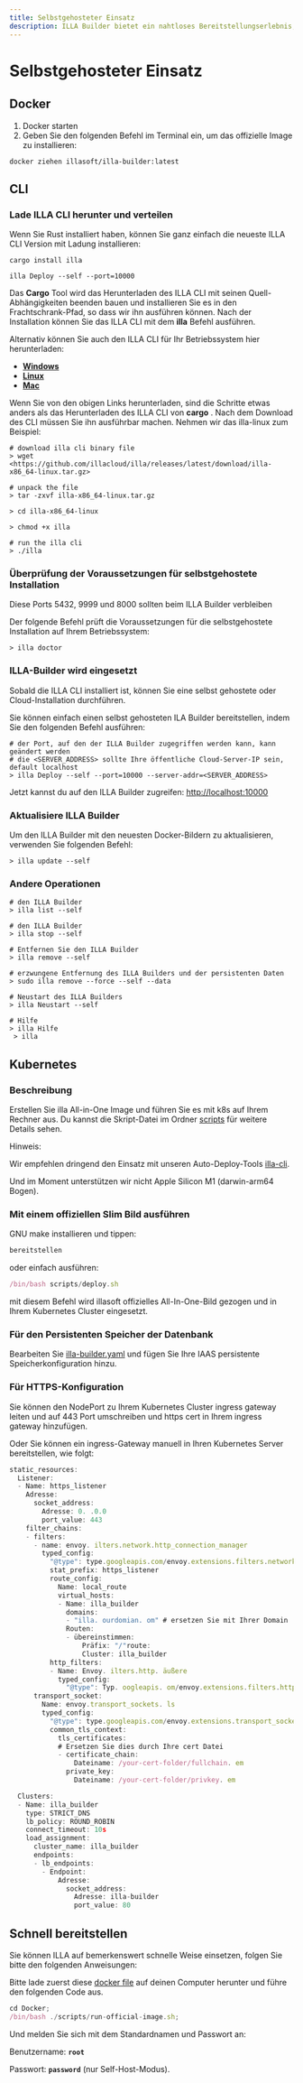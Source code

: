 ```yaml
---
title: Selbstgehosteter Einsatz
description: ILLA Builder bietet ein nahtloses Bereitstellungserlebnis, mit dem Sie den ILLA Builder in Ihrer eigenen Virtual Private Cloud (VPC) mit erstaunlicher Geschwindigkeit einsetzen können.
---
```


# Selbstgehosteter Einsatz

## Docker

1.  Docker starten
2.  Geben Sie den folgenden Befehl im Terminal ein, um das offizielle Image zu installieren:

`docker ziehen illasoft/illa-builder:latest`

## CLI

### Lade ILLA CLI herunter und verteilen

Wenn Sie Rust installiert haben, können Sie ganz einfach die neueste ILLA CLI Version mit Ladung installieren:

`cargo install illa`

`illa Deploy --self --port=10000`

Das **Cargo** Tool wird das Herunterladen des ILLA CLI mit seinen Quell-Abhängigkeiten beenden bauen und installieren Sie es in den Frachtschrank-Pfad, so dass wir ihn ausführen können. Nach der Installation können Sie das ILLA CLI mit dem **illa** Befehl ausführen.

Alternativ können Sie auch den ILLA CLI für Ihr Betriebssystem hier herunterladen:

-   **[Windows](https://github.com/illacloud/illa/releases/latest/download/illa-x86_64-win.zip)**
-   **[Linux](https://github.com/illacloud/illa/releases/latest/download/illa-x86_64-linux.tar.gz)**
-   **[Mac](https://github.com/illacloud/illa/releases/latest/download/illa-x86_64-macos.tar.gz)**

Wenn Sie von den obigen Links herunterladen, sind die Schritte etwas anders als das Herunterladen des ILLA CLI von **cargo** . Nach dem Download des CLI müssen Sie ihn ausführbar machen. Nehmen wir das illa-linux zum Beispiel:

```Plaintext
# download illa cli binary file
> wget <https://github.com/illacloud/illa/releases/latest/download/illa-x86_64-linux.tar.gz>

# unpack the file
> tar -zxvf illa-x86_64-linux.tar.gz

> cd illa-x86_64-linux

> chmod +x illa

# run the illa cli
> ./illa
```

### Überprüfung der Voraussetzungen für selbstgehostete Installation

Diese Ports 5432, 9999 und 8000 sollten beim ILLA Builder verbleiben

Der folgende Befehl prüft die Voraussetzungen für die selbstgehostete Installation auf Ihrem Betriebssystem:

```Plaintext
> illa doctor
```

### ILLA-Builder wird eingesetzt

Sobald die ILLA CLI installiert ist, können Sie eine selbst gehostete oder Cloud-Installation durchführen.

Sie können einfach einen selbst gehosteten ILA Builder bereitstellen, indem Sie den folgenden Befehl ausführen:

```Plaintext
# der Port, auf den der ILLA Builder zugegriffen werden kann, kann geändert werden
# die <SERVER_ADDRESS> sollte Ihre öffentliche Cloud-Server-IP sein, default localhost
> illa Deploy --self --port=10000 --server-addr=<SERVER_ADDRESS>
```

Jetzt kannst du auf den ILLA Builder zugreifen: <http://localhost:10000>

### Aktualisiere ILLA Builder

Um den ILLA Builder mit den neuesten Docker-Bildern zu aktualisieren, verwenden Sie folgenden Befehl:

```Plaintext
> illa update --self
```

### Andere Operationen

```Plaintext
# den ILLA Builder
> illa list --self

# den ILLA Builder
> illa stop --self

# Entfernen Sie den ILLA Builder
> illa remove --self

# erzwungene Entfernung des ILLA Builders und der persistenten Daten
> sudo illa remove --force --self --data

# Neustart des ILLA Builders
> illa Neustart --self

# Hilfe
> illa Hilfe 
 > illa
```

## Kubernetes

### Beschreibung

Erstellen Sie illa All-in-One Image und führen Sie es mit k8s auf Ihrem Rechner aus. Du kannst die Skript-Datei im Ordner [scripts](https://github.com/illacloud/deploy-illa-manually/blob/main/kubernetes/scripts) für weitere Details sehen.

Hinweis:

Wir empfehlen dringend den Einsatz mit unseren Auto-Deploy-Tools [illa-cli](https://github.com/illacloud/illa).

Und im Moment unterstützen wir nicht Apple Silicon M1 (darwin-arm64 Bogen).

### Mit einem offiziellen Slim Bild ausführen

GNU make installieren und tippen:

```JavaScript
bereitstellen
```

oder einfach ausführen:

```JavaScript
/bin/bash scripts/deploy.sh
```

mit diesem Befehl wird illasoft offizielles All-In-One-Bild gezogen und in Ihrem Kubernetes Cluster eingesetzt.

### Für den Persistenten Speicher der Datenbank

Bearbeiten Sie [illa-builder.yaml](https://github.com/illacloud/deploy-illa-manually/blob/main/kubernetes/illa-builder.yaml) und fügen Sie Ihre IAAS persistente Speicherkonfiguration hinzu.

### Für HTTPS-Konfiguration

Sie können den NodePort zu Ihrem Kubernetes Cluster ingress gateway leiten und auf 443 Port umschreiben und https cert in Ihrem ingress gateway hinzufügen.

Oder Sie können ein ingress-Gateway manuell in Ihren Kubernetes Server bereitstellen, wie folgt:

```JavaScript
static_resources:
  Listener:
  - Name: https_listener
    Adresse:
      socket_address:
        Adresse: 0. .0.0
        port_value: 443
    filter_chains:
    - filters:
      - name: envoy. ilters.network.http_connection_manager
        typed_config:
          "@type": type.googleapis.com/envoy.extensions.filters.network.http_connection_manager.v3. ttpConnectionManager
          stat_prefix: https_listener
          route_config:
            Name: local_route
            virtual_hosts:
            - Name: illa_builder
              domains:
              - "illa. ourdomian. om" # ersetzen Sie mit Ihrer Domain
              Routen:
              - übereinstimmen:
                  Präfix: "/"route:
                  Cluster: illa_builder
          http_filters:
          - Name: Envoy. ilters.http. äußere
            typed_config:
              "@type": Typ. oogleapis. om/envoy.extensions.filters.http.router.v3.Router
      transport_socket:
        Name: envoy.transport_sockets. ls
        typed_config:
          "@type": type.googleapis.com/envoy.extensions.transport_sockets.tls.v3. ownstreamTlsContext
          common_tls_context:
            tls_certificates:
            # Ersetzen Sie dies durch Ihre cert Datei
            - certificate_chain:
                Dateiname: /your-cert-folder/fullchain. em
              private_key:
                Dateiname: /your-cert-folder/privkey. em

  Clusters:
  - Name: illa_builder
    type: STRICT_DNS
    lb_policy: ROUND_ROBIN
    connect_timeout: 10s
    load_assignment:
      cluster_name: illa_builder
      endpoints:
      - lb_endpoints:
        - Endpoint:
            Adresse:
              socket_address:
                Adresse: illa-builder
                port_value: 80
```

## Schnell bereitstellen

Sie können ILLA auf bemerkenswert schnelle Weise einsetzen, folgen Sie bitte den folgenden Anweisungen:

Bitte lade zuerst diese [docker file](https://github.com/illacloud/deploy-illa-manually/tree/main/docker) auf deinen Computer herunter und führe den folgenden Code aus.

```JavaScript
cd Docker;
/bin/bash ./scripts/run-official-image.sh;
```

Und melden Sie sich mit dem Standardnamen und Passwort an:

Benutzername: **`root`**

Passwort: **`password`** (nur Self-Host-Modus).
